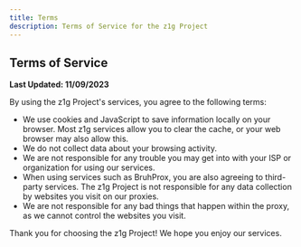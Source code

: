 ```yaml
---
title: Terms
description: Terms of Service for the z1g Project
---
```


## Terms of Service

**Last Updated: 11/09/2023**

By using the z1g Project's services, you agree to the following terms:

- We use cookies and JavaScript to save information locally on your browser. Most z1g services allow you to clear the cache, or your web browser may also allow this.
- We do not collect data about your browsing activity.
- We are not responsible for any trouble you may get into with your ISP or organization for using our services.
- When using services such as BruhProx, you are also agreeing to third-party services. The z1g Project is not responsible for any data collection by websites you visit on our proxies.
- We are not responsible for any bad things that happen within the proxy, as we cannot control the websites you visit.

Thank you for choosing the z1g Project! We hope you enjoy our services.
